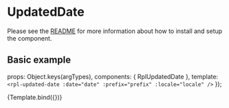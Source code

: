 
<Meta title="Organisms/UpdatedDate" />

# UpdatedDate
Please see the [README](https://github.com/dpc-sdp/ripple/blob/master/packages/components/Organisms/UpdatedDate/README.md) for more information about how to install and setup the component.

## Basic example

  props: Object.keys(argTypes),
  components: { RplUpdatedDate },
  template: `<rpl-updated-date :date="date" :prefix="prefix" :locale="locale" />`
});

<Canvas>
  <Story
    name="UpdatedDate"
    args={{
      date: '2018-07-10T09:00:00.000+10:00',
      prefix: 'Reviewed',
      locale: 'en-au'
    }}
  >
    {Template.bind({})}
  </Story>
</Canvas>

<ArgsTable of={RplUpdatedDate} />
